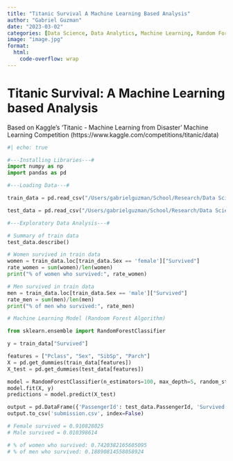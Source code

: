 ```yaml
---
title: "Titanic Survival A Machine Learning Based Analysis"
author: "Gabriel Guzman"
date: "2023-03-02"
categories: [Data Science, Data Analytics, Machine Learning, Random Forest Algorithm]
image: "image.jpg"
format:
  html:
    code-overflow: wrap
---
```


# Titanic Survival: A Machine Learning based Analysis

Based on Kaggle's 'Titanic - Machine Learning from Disaster' Machine Learning Competition (https://www.kaggle.com/competitions/titanic/data)

```python
#| echo: true

#---Installing Libraries---#
import numpy as np 
import pandas as pd
```

```python
#---Loading Data---#

train_data = pd.read_csv("/Users/gabrielguzman/School/Research/Data Science/titanic/train.csv")

test_data = pd.read_csv("/Users/gabrielguzman/School/Research/Data Science/titanic/train.csv")
```

```python
#---Exploratory Data Analysis---#

# Summary of train data
test_data.describe()
```

```python
# Women survived in train data 
women = train_data.loc[train_data.Sex == 'female']["Survived"]
rate_women = sum(women)/len(women)
print("% of women who survived:", rate_women)

# Men survived in train data 
men = train_data.loc[train_data.Sex == 'male']["Survived"]
rate_men = sum(men)/len(men)
print("% of men who survived:", rate_men)
```

```python
# Machine Learning Model (Randoom Forest Algorithm)

from sklearn.ensemble import RandomForestClassifier

y = train_data["Survived"]

features = ["Pclass", "Sex", "SibSp", "Parch"]
X = pd.get_dummies(train_data[features])
X_test = pd.get_dummies(test_data[features])

model = RandomForestClassifier(n_estimators=100, max_depth=5, random_state=1)
model.fit(X, y)
predictions = model.predict(X_test)

output = pd.DataFrame({'PassengerId': test_data.PassengerId, 'Survived': predictions, 'Sex': test_data.Sex})
output.to_csv('submission.csv', index=False)
```

```python
# Female survived = 0.910828025 
# Male survived = 0.010398614

# % of women who survived: 0.7420382165605095
# % of men who survived: 0.18890814558058924
```